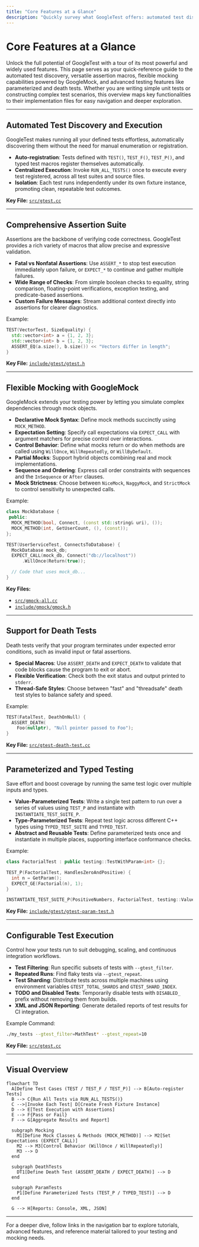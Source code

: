 ```yaml
---
title: "Core Features at a Glance"
description: "Quickly survey what GoogleTest offers: automated test discovery, a comprehensive assertion suite, flexible mocking via GoogleMock, support for death tests, parameterized and typed tests, configurable test execution, and more—all mapped to the files where these features reside."
---
```


# Core Features at a Glance

Unlock the full potential of GoogleTest with a tour of its most powerful and widely used features. This page serves as your quick-reference guide to the automated test discovery, versatile assertion macros, flexible mocking capabilities powered by GoogleMock, and advanced testing features like parameterized and death tests. Whether you are writing simple unit tests or constructing complex test scenarios, this overview maps key functionalities to their implementation files for easy navigation and deeper exploration.

---

## Automated Test Discovery and Execution

GoogleTest makes running all your defined tests effortless, automatically discovering them without the need for manual enumeration or registration.

- **Auto-registration**: Tests defined with `TEST()`, `TEST_F()`, `TEST_P()`, and typed test macros register themselves automatically.
- **Centralized Execution**: Invoke `RUN_ALL_TESTS()` once to execute every test registered, across all test suites and source files.
- **Isolation**: Each test runs independently under its own fixture instance, promoting clean, repeatable test outcomes.

**Key File:** [`src/gtest.cc`](https://github.com/google/googletest/blob/main/googletest/src/gtest.cc)

---

## Comprehensive Assertion Suite

Assertions are the backbone of verifying code correctness. GoogleTest provides a rich variety of macros that allow precise and expressive validation.

- **Fatal vs Nonfatal Assertions**: Use `ASSERT_*` to stop test execution immediately upon failure, or `EXPECT_*` to continue and gather multiple failures.
- **Wide Range of Checks**: From simple boolean checks to equality, string comparison, floating-point verifications, exception testing, and predicate-based assertions.
- **Custom Failure Messages**: Stream additional context directly into assertions for clearer diagnostics.

Example:

```cpp
TEST(VectorTest, SizeEquality) {
  std::vector<int> a = {1, 2, 3};
  std::vector<int> b = {1, 2, 3};
  ASSERT_EQ(a.size(), b.size()) << "Vectors differ in length";
}
```

**Key File:** [`include/gtest/gtest.h`](https://github.com/google/googletest/blob/main/googletest/include/gtest/gtest.h)

---

## Flexible Mocking with GoogleMock

GoogleMock extends your testing power by letting you simulate complex dependencies through mock objects.

- **Declarative Mock Syntax**: Define mock methods succinctly using `MOCK_METHOD`.
- **Expectation Setting**: Specify call expectations via `EXPECT_CALL` with argument matchers for precise control over interactions.
- **Control Behavior**: Define what mocks return or do when methods are called using `WillOnce`, `WillRepeatedly`, or `WillByDefault`.
- **Partial Mocks**: Support hybrid objects combining real and mock implementations.
- **Sequence and Ordering**: Express call order constraints with sequences and the `InSequence` or `After` clauses.
- **Mock Strictness**: Choose between `NiceMock`, `NaggyMock`, and `StrictMock` to control sensitivity to unexpected calls.

Example:

```cpp
class MockDatabase {
 public:
  MOCK_METHOD(bool, Connect, (const std::string& uri), ());
  MOCK_METHOD(int, GetUserCount, (), (const));
};

TEST(UserServiceTest, ConnectsToDatabase) {
  MockDatabase mock_db;
  EXPECT_CALL(mock_db, Connect("db://localhost"))
      .WillOnce(Return(true));

  // Code that uses mock_db...
}
```

**Key Files:**
- [`src/gmock-all.cc`](https://github.com/google/googletest/blob/main/googlemock/src/gmock-all.cc)
- [`include/gmock/gmock.h`](https://github.com/google/googletest/blob/main/googlemock/include/gmock/gmock.h)

---

## Support for Death Tests

Death tests verify that your program terminates under expected error conditions, such as invalid input or fatal assertions.

- **Special Macros**: Use `ASSERT_DEATH` and `EXPECT_DEATH` to validate that code blocks cause the program to exit or abort.
- **Flexible Verification**: Check both the exit status and output printed to `stderr`.
- **Thread-Safe Styles**: Choose between "fast" and "threadsafe" death test styles to balance safety and speed.

Example:

```cpp
TEST(FatalTest, DeathOnNull) {
  ASSERT_DEATH(
    Foo(nullptr), "Null pointer passed to Foo");
}
```

**Key File:** [`src/gtest-death-test.cc`](https://github.com/google/googletest/blob/main/googletest/src/gtest-death-test.cc)

---

## Parameterized and Typed Testing

Save effort and boost coverage by running the same test logic over multiple inputs and types.

- **Value-Parameterized Tests**: Write a single test pattern to run over a series of values using `TEST_P` and instantiate with `INSTANTIATE_TEST_SUITE_P`.
- **Type-Parameterized Tests**: Repeat test logic across different C++ types using `TYPED_TEST_SUITE` and `TYPED_TEST`.
- **Abstract and Reusable Tests**: Define parameterized tests once and instantiate in multiple places, supporting interface conformance checks.

Example:

```cpp
class FactorialTest : public testing::TestWithParam<int> {};

TEST_P(FactorialTest, HandlesZeroAndPositive) {
  int n = GetParam();
  EXPECT_GE(Factorial(n), 1);
}

INSTANTIATE_TEST_SUITE_P(PositiveNumbers, FactorialTest, testing::Values(0, 1, 2, 3, 8));
```

**Key File:** [`include/gtest/gtest-param-test.h`](https://github.com/google/googletest/blob/main/googletest/include/gtest/gtest-param-test.h)

---

## Configurable Test Execution

Control how your tests run to suit debugging, scaling, and continuous integration workflows.

- **Test Filtering**: Run specific subsets of tests with `--gtest_filter`.
- **Repeated Runs**: Find flaky tests via `--gtest_repeat`.
- **Test Sharding**: Distribute tests across multiple machines using environment variables `GTEST_TOTAL_SHARDS` and `GTEST_SHARD_INDEX`.
- **TODO and Disabled Tests**: Temporarily disable tests with `DISABLED_` prefix without removing them from builds.
- **XML and JSON Reporting**: Generate detailed reports of test results for CI integration.

Example Command:

```bash
./my_tests --gtest_filter=MathTest* --gtest_repeat=10
```

**Key File:** [`src/gtest.cc`](https://github.com/google/googletest/blob/main/googletest/src/gtest.cc)

---

## Visual Overview

```mermaid
flowchart TD
  A[Define Test Cases (TEST / TEST_F / TEST_P)] --> B[Auto-register Tests]
  B --> C{Run All Tests via RUN_ALL_TESTS()}
  C -->|Invoke Each Test| D[Create Fresh Fixture Instance]
  D --> E[Test Execution with Assertions]
  E --> F{Pass or Fail}
  F --> G[Aggregate Results and Report]

  subgraph Mocking
    M1[Define Mock Classes & Methods (MOCK_METHOD)] --> M2[Set Expectations (EXPECT_CALL)]
    M2 --> M3[Control Behavior (WillOnce / WillRepeatedly)]
    M3 --> D
  end

  subgraph DeathTests
    DT1[Define Death Test (ASSERT_DEATH / EXPECT_DEATH)] --> D
  end

  subgraph ParamTests
    P1[Define Parameterized Tests (TEST_P / TYPED_TEST)] --> D
  end

  G --> H[Reports: Console, XML, JSON]
```

---

For a deeper dive, follow links in the navigation bar to explore tutorials, advanced features, and reference material tailored to your testing and mocking needs.
